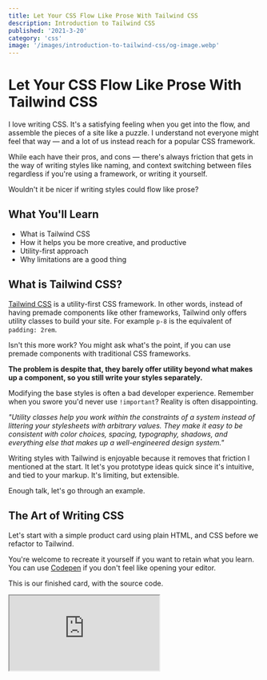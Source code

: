 ```yaml
---
title: Let Your CSS Flow Like Prose With Tailwind CSS
description: Introduction to Tailwind CSS
published: '2021-3-20'
category: 'css'
image: '/images/introduction-to-tailwind-css/og-image.webp'
---
```


# Let Your CSS Flow Like Prose With Tailwind CSS

I love writing CSS. It's a satisfying feeling when you get into the flow, and assemble the pieces of a site like a puzzle. I understand not everyone might feel that way — and a lot of us instead reach for a popular CSS framework.

While each have their pros, and cons — there's always friction that gets in the way of writing styles like naming, and context switching between files regardless if you're using a framework, or writing it yourself.

Wouldn't it be nicer if writing styles could flow like prose?

## What You'll Learn

- What is Tailwind CSS
- How it helps you be more creative, and productive
- Utility-first approach
- Why limitations are a good thing

## What is Tailwind CSS?

[Tailwind CSS](https://tailwindcss.com/) is a utility-first CSS framework. In other words, instead of having premade components like other frameworks, Tailwind only offers utility classes to build your site. For example `p-8` is the equivalent of `padding: 2rem`.

Isn't this more work? You might ask what's the point, if you can use premade components with traditional CSS frameworks.

**The problem is despite that, they barely offer utility beyond what makes up a component, so you still write your styles separately.**

Modifying the base styles is often a bad developer experience. Remember when you swore you'd never use `!important`? Reality is often disappointing.

_"Utility classes help you work within the constraints of a system instead of littering your stylesheets with arbitrary values. They make it easy to be consistent with color choices, spacing, typography, shadows, and everything else that makes up a well-engineered design system."_

Writing styles with Tailwind is enjoyable because it removes that friction I mentioned at the start. It let's you prototype ideas quick since it's intuitive, and tied to your markup. It's limiting, but extensible.

Enough talk, let's go through an example.

## The Art of Writing CSS

Let's start with a simple product card using plain HTML, and CSS before we refactor to Tailwind.

You're welcome to recreate it yourself if you want to retain what you learn. You can use [Codepen](https://codepen.io/) if you don't feel like opening your editor.

This is our finished card, with the source code.

<Iframe
  height={800}
  title="Simple Product Card"
  src="https://codepen.io/mattcroat/embed/yLVmKXb?height=800&theme-id=dark&default-tab=result"
/>

You can copy the HTML code, if you want to get practice refactoring it to Tailwind later.

```html:index.html
<div class="container">
  <article class="card">
    <div class="card-image">
      <img src="https://i.ibb.co/09nx6Jt/converse.webp" alt="Converse sneakers" />
    </div>

    <div class="card-details">
      <h2 class="title">Converse Sneakers</h2>
      <span class="description">High Top (Lemon Yellow)</span>
      <span class="price">$60</span>
    </div>

    <div class="card-colors">
      <span class="screen-reader-only">Colors available</span>

      <button aria-label="Yellow" class="color-btn">
        <div class="color-container">
          <div class="color-first yellow"></div>
          <div class="color-second white"></div>
        </div>
      </button>

      <button aria-label="Red" class="color-btn">
        <div class="color-container">
          <div class="color-first red"></div>
          <div class="color-second white"></div>
        </div>
      </button>

      <button aria-label="Blue" class="color-btn">
        <div class="color-container">
          <div class="color-first blue"></div>
          <div class="color-second white"></div>
        </div>
      </button>

      <button aria-label="Black" class="color-btn">
        <div class="color-container">
          <div class="color-first black"></div>
          <div class="color-second white"></div>
        </div>
      </button>
    </div>

    <div class="card-add">
      <button class="add-btn">
        <p class="add-text">Add to Cart</p>
        <svg class="plus-icon" xmlns="http://www.w3.org/2000/svg" fill="none" viewBox="0 0 24 24" stroke="currentColor">
          <path stroke-linecap="round" stroke-linejoin="round" stroke-width="2" d="M12 6v6m0 0v6m0-6h6m-6 0H6" />
        </svg>
      </button>
    </div>
  </article>
</div>
```

```css:styles.css
@import url("https://fonts.googleapis.com/css2?family=Montserrat:wght@300;400;600;700&display=swap");

/* Reset */

*,
*::before,
*::after {
  margin: 0;
  padding: 0;
  box-sizing: border-box;
}

/* Variables */

:root {
  --app-bg-color: hsl(220, 13%, 91%);
  --card-bg-color: hsl(0, 0%, 100%);
  --text-color: hsl(215, 28%, 17%);
  --border: 1px solid hsl(220, 13%, 91%);
}

/* Container */

.container {
  height: 100vh;
  display: grid;
  place-content: center;
  padding: 1rem;
  font-family: "Montserrat", sans-serif;
  background-color: var(--app-bg-color);
  color: var(--text-color);
}

/* Card */

.card {
  max-width: 24rem;
  background-color: var(--card-bg-color);
  border-radius: 0.25rem;
  box-shadow: 0 10px 15px -3px hsla(0, 0%, 0%, 10%),
    0 4px 6px -2px hsla(0, 0%, 0%, 5%);
  overflow: hidden; /* for the image covering our border */
}

.card-image img {
  display: block;
  height: 100%;
  width: 100%;
  object-fit: cover;
}

.card-details {
  display: flex;
  flex-direction: column;
  gap: 0.5rem;
  margin-top: 1rem;
  padding: 0 1rem;
}

.title {
  font-size: 1.125rem;
  font-weight: 600;
}

.description {
  font-weight: 400;
}

.price {
  font-weight: 600;
}

.card-colors {
  display: flex;
  gap: 1rem;
  margin-top: 1rem;
  padding: 0 1rem;
}

.color-btn {
  padding: 0.125rem;
  background: none;
  border: var(--border);
  border-radius: 50%;
  cursor: pointer;
}

.color-container {
  height: 1.5rem;
  width: 1.5rem;
  transform: rotate(-45deg);
  border-radius: inherit;
  overflow: hidden;
}

.color-first {
  height: 50%;
}

.color-second {
  height: 50%;
}

.card-add {
  margin-top: 1rem;
  padding: 1rem;
  border-top: var(--border);
}

.add-btn {
  width: 100%;
  display: flex;
  justify-content: space-between;
  align-items: center;
  font-family: inherit;
  font-weight: 700;
  color: inherit;
  background: none;
  border: none;
  cursor: pointer;
}

.add-btn:hover {
  text-decoration: underline;
}

.add-text {
  font-size: 1rem;
}

.plus-icon {
  height: 1.5rem;
  width: 1.5rem;
}

/* Utils */

.screen-reader-only {
  position: absolute;
  width: 1px;
  height: 1px;
  clip: rect(0, 0, 0, 0);
  overflow: hidden;
}

.yellow {
  background-color: hsl(38, 92%, 50%);
}

.red {
  background-color: hsl(0, 84%, 60%);
}

.blue {
  background-color: hsl(217, 91%, 60%);
}

.black {
  background-color: hsl(215, 28%, 17%);
}

.white {
  background-color: hsl(0, 0%, 100%);
}

/* Media */

@media (prefers-color-scheme: dark) {
  :root {
    --app-bg-color: hsl(215, 28%, 17%);
    --card-bg-color: hsl(217, 19%, 27%);
    --text-color: hsl(0, 0%, 100%);
    --border: 1px solid hsl(220, 9%, 46%);
  }
}

@media (min-width: 640px) {
  .container {
    padding: 0;
  }
}
```

There's not much to the styles. We're using [Google Fonts](https://fonts.google.com/), [CSS variables](https://developer.mozilla.org/en-US/docs/Web/CSS/Using_CSS_custom_properties) to control dark mode, and I got the icon from [Heroicons](https://heroicons.com/).

I've added some basic media queries such as dark mode support, and responsive to show how it translates to Tailwind.

If you're wondering why for the color options we don't use a simple gradient — it's because of an issue with jagged edges when a color abruptly stops in a gradient causing banding.

```css:example.css
.gradient {
  background: linear-gradient(145deg, black 50%, white 50%);
}
```

<Image
  height={417}
  width={814}
  src="/images/introduction-to-tailwind-css/banding.webp"
  alt="Banding"
  inline={true}
/>

It's a fixable problem, but I opted for this solution instead since it varies across browsers.

## Repetition

I mentioned earlier how I enjoy writing CSS, but it doesn't mean I enjoy repetition. How many times do we write out the same things over again?

I mean the tedious nature of curly brackets, semicolons, and coming up with class names, which leads to using metodologies like [BEM](http://getbem.com/introduction/), but we're only fooling ourselves believing this approach is truly a separation of concerns when our markup becomes dependant on the class names we assign it.

I love [SASS](https://sass-lang.com/), but truth be told, I rarely find use for it nowadays with CSS variables being a thing, and how everything is componetized if you're using a JavaScript framework, or having the option of using [CSS-in-JS](https://en.wikipedia.org/wiki/CSS-in-JS) in popular frameworks such as [React](https://reactjs.org/).

## The Tailwind CSS Approach

To get up and going, we're going to use [Tailwind Play](https://play.tailwindcss.com/) which is an official playground provided by the Tailwind team. It has everything set up. Once you open it, clear the example in the HTML file, so we can work from a blank slate.

If you want to use Tailwind in your project you can read the [installation steps](https://tailwindcss.com/docs/installation) from the documentation.

Let me briefly explain how Tailwind works.

Tailwind uses a `tailwind.config.js` config file that uses [PostCSS](https://postcss.org/) under the hood that uses the `@tailwind` directive inside your CSS file at build-time to inject:

- base (Tailwind base styles, CSS reset)
- components (component classes)
- utilities (utiliy classes)

Don't panic! This is just an explanation of how it works. To set it up is straightforward, and doesn't require any configuration.

The amount of utility classes can lead to huge files, but Tailwind purges unused styles for you creating a tiny file in production. You can learn more about it if you read [optimizing for production](https://tailwindcss.com/docs/optimizing-for-production).

Some people shrug their shoulders at resets, but when you're recreating a design. The amount of CSS you write is negligible since you only end up having to add a couple of lines of styles for things such as headings, and paragraphs.

You're going to rewrite the defaults anyhow, if you want consistency, and not spending a lot of time inspecting what styles you're trying to change.

Tailwind among other things also has support for dark mode, media queries, and plugins like [aspect ratio](https://github.com/tailwindlabs/tailwindcss-aspect-ratio) that gives elements a fixed aspect ratio making it easy to use those features without thinking about implementation details (at the time of writing this only Chrome, and Edge support the built-in [aspect-ratio](https://developer.mozilla.org/en-US/docs/Web/CSS/aspect-ratio)).

Let's refactor the earlier example to use Tailwind.

## Writing CSS Like Shakespeare

In the CSS section of Tailwind Play, we can import our font. Don't think it's anything magical. It's a normal CSS file.

```css:styles.css
@import url('https://fonts.googleapis.com/css2?family=Montserrat:wght@300;400;600;700&display=swap');

@tailwind base;
@tailwind components;
@tailwind utilities;
```

We can declare the font here like you would. Instead, let's modify the config instead. Tailwind by default doesn't come with everything enabled due to file size concerns (Tailwind Play has everything enabled).

That means we can also specify the base Tailwind colors we want to use. We can look at [available Tailwind colors](https://tailwindcss.com/docs/customizing-colors) for example, but we can also add our own under config.

```js:tailwind.config.js
const colors = require('tailwindcss/colors')

module.exports = {
  darkMode: 'media',
  theme: {
    color: {
      white: colors.white,
      gray: colors.gray,
      yellow: colors.yellow,
      red: colors.red,
      blue: colors.blue,
      black: colors.black,
    },
    fontFamily: {
      serif: ['Montserrat', 'system-ui'],
    },
  },
  variants: {},
  plugins: [],
}
```

You can copy the original HTML code if you wish to follow along. The nice thing is that we don't have to write any resets. We're going to start by replacing the classes with Tailwind.

Let's start with the container.

```html:index.html
<div class="grid h-screen p-4 font-serif text-gray-800 bg-gray-200 place-content-center dark:bg-gray-800 dark:text-gray-50 sm:p-0">
  <!-- ... -->
</div>
```

Notice the helpful autocomplete feature when you type out Tailwind classes. This makes for a nicer developer experience. If you're using VS Code I recommend you get [Tailwind CSS IntelliSense](https://marketplace.visualstudio.com/items?itemName=bradlc.vscode-tailwindcss). If at any point you lose the suggestions, press <kbd>Ctrl</kbd> + <kbd>Spacebar</kbd>.

The first thought you might have is "whoa, that's a lot of markup!". Once you shift how you think, you're not going to want to go back. I believe it's wrong saying that using Tailwind is not having to write CSS. It's the opposite. You write CSS, that's more terse.

You're able to change things as you think, not having to switch to a separate file, and think about naming conventions. It let's you be more creative, and productive.

Let's do the same for the card.

```html:index.html
<div class="grid h-screen p-4 font-serif text-gray-800 bg-gray-200 place-content-center dark:bg-gray-800 dark:text-gray-50 sm:p-0">
  <article class="max-w-sm overflow-hidden bg-white rounded shadow-lg dark:bg-gray-700">
    <!-- ... -->
  </article>
</div>
```

Notice how simple adding dark mode is with the `dark` variant, and the use of media queries. Tailwind uses a mobile first approach with the [default breakpoints](https://tailwindcss.com/docs/breakpoints) being `sm`, `md`, `lg`, `xl`, `2xl`.

We can even remove most of the styles from the image, because of Tailwind defaults.

```html:index.html
<div class="grid h-screen p-4 font-serif text-gray-800 bg-gray-200 place-content-center dark:bg-gray-800 dark:text-gray-50 sm:p-0">
  <article class="max-w-sm overflow-hidden bg-white rounded shadow-lg dark:bg-gray-700">
    <div>
      <img class="object-cover" src="https://i.ibb.co/09nx6Jt/converse.webp" alt="Converse sneakers"/>
    </div>
    <!-- ... -->
  </article>
</div>
```

Let's style the details such as title, description, price.

```html:index.html
<div class="grid h-screen p-4 font-serif text-gray-800 bg-gray-200 place-content-center dark:bg-gray-800 dark:text-gray-50 sm:p-0">
  <article class="max-w-sm overflow-hidden bg-white rounded shadow-lg dark:bg-gray-700">
    <div>
      <img class="object-cover" src="https://i.ibb.co/09nx6Jt/converse.webp" alt="Converse sneakers"/>
    </div>

    <div class="flex flex-col gap-0.5 mt-4 px-4">
      <h2 class="text-lg font-semibold">Converse Sneakers</h2>
      <span class="font-normal">High Top (Lemon Yellow)</span>
      <span class="font-semibold">$60</span>
    </div>
    <!-- ... -->
  </article>
</div>
```

Next up is the color section.

```html:index.html
<div class="grid h-screen p-4 font-serif text-gray-800 bg-gray-200 place-content-center dark:bg-gray-800 dark:text-gray-50 sm:p-0">
  <article class="max-w-sm overflow-hidden bg-white rounded shadow-lg dark:bg-gray-700">
    <div>
      <img class="object-cover" src="https://i.ibb.co/09nx6Jt/converse.webp" alt="Converse sneakers"/>
    </div>

    <div class="flex flex-col gap-0.5 mt-4 px-4">
      <h2 class="text-lg font-semibold">Converse Sneakers</h2>
      <span class="font-normal">High Top (Lemon Yellow)</span>
      <span class="font-semibold">$60</span>
    </div>

    <div class="flex gap-4 px-4 mt-4">
      <span class="sr-only">Colors available</span>

      <button aria-label="Yellow" class="p-0.5 bg-white border border-gray-200 dark:border-gray-500 rounded-full cursor-pointer">
        <div class="w-6 h-6 overflow-hidden transform -rotate-45 rounded-full">
          <div class="bg-yellow-500 h-1/2"></div>
          <div class="h-1/2 white"></div>
        </div>
      </button>

      <button aria-label="Red" class="p-0.5 bg-white border border-gray-200 dark:border-gray-500 rounded-full cursor-pointer">
        <div class="w-6 h-6 overflow-hidden transform -rotate-45 rounded-full">
          <div class="bg-red-500 h-1/2"></div>
          <div class="h-1/2 white"></div>
        </div>
      </button>

      <button aria-label="Blue" class="p-0.5 bg-white border border-gray-200 dark:border-gray-500 rounded-full cursor-pointer">
        <div class="w-6 h-6 overflow-hidden transform -rotate-45 rounded-full">
          <div class="bg-blue-500 h-1/2"></div>
          <div class="h-1/2 white"></div>
        </div>
      </button>

      <button aria-label="Black" class="p-0.5 bg-white border border-gray-200 dark:border-gray-500 rounded-full cursor-pointer">
        <div class="w-6 h-6 overflow-hidden transform -rotate-45 rounded-full">
          <div class="bg-gray-800 h-1/2"></div>
          <div class="h-1/2 white"></div>
        </div>
      </button>
    </div>
    <!-- ... -->
  </article>
</div>
```

"That's great, but it's a lot of repetition" you might be thinking. While you would be right, keep in mind when using a framework you often loop through some data you get. You would only have to change it in one place — if it was a component.

There's other ways of extracting out classes (see the documentation), but it's not recommended as you get into the same predicament as writing regular styles. One helpful feature is to toggle word wrap in your editor.

The last thing left is the "Add to Cart" section.

```html:index.html
<div class="grid h-screen p-4 font-serif text-gray-800 bg-gray-200 place-content-center dark:bg-gray-800 dark:text-gray-50 sm:p-0">
  <article class="max-w-sm overflow-hidden bg-white rounded shadow-lg dark:bg-gray-700">
    <div>
      <img class="object-cover" src="https://i.ibb.co/09nx6Jt/converse.webp" alt="Converse sneakers"/>
    </div>

    <div class="flex flex-col gap-0.5 mt-4 px-4">
      <h2 class="text-lg font-semibold">Converse Sneakers</h2>
      <span class="font-normal">High Top (Lemon Yellow)</span>
      <span class="font-semibold">$60</span>
    </div>

    <div class="flex gap-4 px-4 mt-4">
      <span class="sr-only">Colors available</span>

      <button aria-label="Yellow" class="p-0.5 bg-white border border-gray-200 dark:border-gray-500 rounded-full cursor-pointer">
        <div class="w-6 h-6 overflow-hidden transform -rotate-45 rounded-full">
          <div class="bg-yellow-500 h-1/2"></div>
          <div class="h-1/2 white"></div>
        </div>
      </button>

      <button aria-label="Red" class="p-0.5 bg-white border border-gray-200 dark:border-gray-500 rounded-full cursor-pointer">
        <div class="w-6 h-6 overflow-hidden transform -rotate-45 rounded-full">
          <div class="bg-red-500 h-1/2"></div>
          <div class="h-1/2 white"></div>
        </div>
      </button>

      <button aria-label="Blue" class="p-0.5 bg-white border border-gray-200 dark:border-gray-500 rounded-full cursor-pointer">
        <div class="w-6 h-6 overflow-hidden transform -rotate-45 rounded-full">
          <div class="bg-blue-500 h-1/2"></div>
          <div class="h-1/2 white"></div>
        </div>
      </button>

      <button aria-label="Black" class="p-0.5 bg-white border border-gray-200 dark:border-gray-500 rounded-full cursor-pointer">
        <div class="w-6 h-6 overflow-hidden transform -rotate-45 rounded-full">
          <div class="bg-gray-800 h-1/2"></div>
          <div class="h-1/2 white"></div>
        </div>
      </button>
    </div>

    <div class="p-4 mt-4 border-t border-gray-200 dark:border-gray-600">
      <button class="flex items-center justify-between w-full font-bold cursor-pointer hover:underline">
        <p class="text-base">Add to Cart</p>
        <svg
          class="w-6 h-6"
          xmlns="http://www.w3.org/2000/svg"
          fill="none"
          viewBox="0 0 24 24"
          stroke="currentColor"
        >
          <path
            stroke-linecap="round"
            stroke-linejoin="round"
            stroke-width="2"
            d="M12 6v6m0 0v6m0-6h6m-6 0H6"
          />
        </svg>
      </button>
    </div>
  </article>
</div>
```

There's more you can do with hover, focus, and other states. You can look at the [complete example](https://play.tailwindcss.com/MhPY3fFFtF) on Tailwind Play.

## Dealing With Remembering

Often people are overwhelmed with just the amount of regular CSS properties to remember. Tailwind requires you to understand CSS, unlike other frameworks which is a great way to learn.

You can have an easier time if you read the documentation, but I also recommend you dump the entire config file so you can reference it. This is done easily from the [configuration step](https://tailwindcss.com/docs/configuration).

```jsx
npx tailwindcss init tailwindcss-full-config.js --full
```

The real `tailwindcss.config.js` config is going to be used for your project, and you can use this one for reference.

## Tailwind Components

If you end up loving Tailwind, but still think it's a drag to create components from scratch there's free resources like [Tailwind Components](https://tailwindcomponents.com/).

If you want access to official Tailwind components, you can look at the paid components from [Tailwind UI](https://tailwindui.com/) if you want to support the creators of Tailwind CSS.

## Closing Thoughts

Hope you give Tailwind a chance! You can use it for other things such as [rapid prototypes](https://en.wikipedia.org/wiki/Software_prototyping). It might not be your cup of tea, and that's fine. I just hope you at least give it a try, and keep an open mind.

If you want to learn Tailwind CSS, I highly recommend watching [Tailwind CSS: From Zero to Production](https://www.youtube.com/playlist?list=PL5f_mz_zU5eXWYDXHUDOLBE0scnuJofO0) from the official [Tailwind Labs YouTube channel](https://www.youtube.com/tailwindlabs). You might learn other things about CSS in the process. Thank you for your time.
